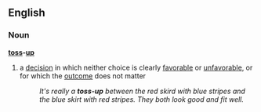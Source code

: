 ==English==
===Noun===
'''[[toss]]-[[up]]'''
#a [[decision]] in which neither choice is clearly [[favorable]] or [[unfavorable]], or for which the [[outcome]] does not matter
#:''It's really a '''toss-up''' between the red skird with blue stripes and the blue skirt with red stripes.  They both look good and fit well.''